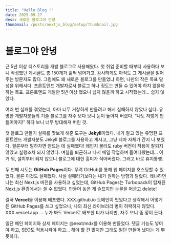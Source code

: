 ```yaml
---
title: "Hello Blog !"
date: 2025-09-27
desc: 새로운 블로그야 안녕
thumbnail: /posts/nextjs_blog/setup/thumbnail.jpg
---
```


# 블로그야 안녕

근 5년 이상 티스토리를 개발 블로그로 사용해왔다. 첫 취업 준비할 때부터 사용하다 보니 작성했던 게시글도 총 150개가 훌쩍 넘어가고, 감사하게도 아직도 그 게시글을 읽어주는 방문자도 많다.
그럼에도 왜 새로운 블로그를 만들었냐 하면, 나만의 작은 목표 달성을 위해서다. 프론트엔드 개발자로서 블로그 하나 정도는 만들 수 있어야 하지 않을까 하는 목표.
프론트엔드 개발만 5년 이상 했으니 쉽지 않을까 하고 시작했는데… 쉽지 않았다.

여러 번 실패를 겪었는데, 아마 너무 거창하게 만들려고 해서 실패하지 않았나 싶다. 유명한 개발자분들의 기술 블로그를 자주 보다 보니 눈이 높아져 버렸다. “나도 저렇게 만들어야지!” 하다 보니 너무 방대해져 버린 것.

첫 블로그 만들기 실패를 맛보게 해준 도구는 **Jekyll**이었다. 내가 알고 있는 유명한 프론트엔드 개발자분도 Jekyll 블로그를 사용하고 계시고, 그냥 테마 자체가 간지 나 보였다.
결론부터 말하자면 만드는 데 실패했다! 왜인지 몰라도 ruby 버전이 적용이 잘되지 않았고 실행조차 되지 않았다.
며칠을 퇴근하고 나서 매일 작업하며 들여다봤는데… 이거 뭐, 설치부터 되지 않으니 블로그에 대한 흥미가 식어버렸다. 그러고 바로 휴지통행.

두 번째 시도는 **GitHub Pages**이다. 무려 GitHub를 통해 웹 페이지를 호스팅할 수 있었다. 물론 이것도 실패했다. 사실 실패라기보다는 내가 원하는 방향과 달랐다.
왜냐하면 나는 최신 Next.js 버전을 사용하고 싶었는데, GitHub Pages는 Turbopack이 탑재된 Next.js 환경에서는 쓸 수 없었다. 만들어 놓은 게 슬프지만 눈물을 머금고 delete!

결국 **Vercel**을 이용해 배포했다. XXX.github.io 도메인이 멋있다고 생각해서 어떻게든 GitHub Pages를 쓰고 싶었으나, 나의 최신 라이브러리 병이 허락하지 않았다.
XXX.vercel.app … 누가 봐도 Vercel로 배포한 티가 나지만, 자주 보니 좀 정이 든다.

일단 메인 페이지와 상세 페이지는 @next/mdx를 이용해 만들었다. 댓글 기능도 넣어야 하고, SEO도 적용시켜야 하고… 해야 할 건 많지만 그래도 일단 만들어 냈다는 게 뿌듯하다.
